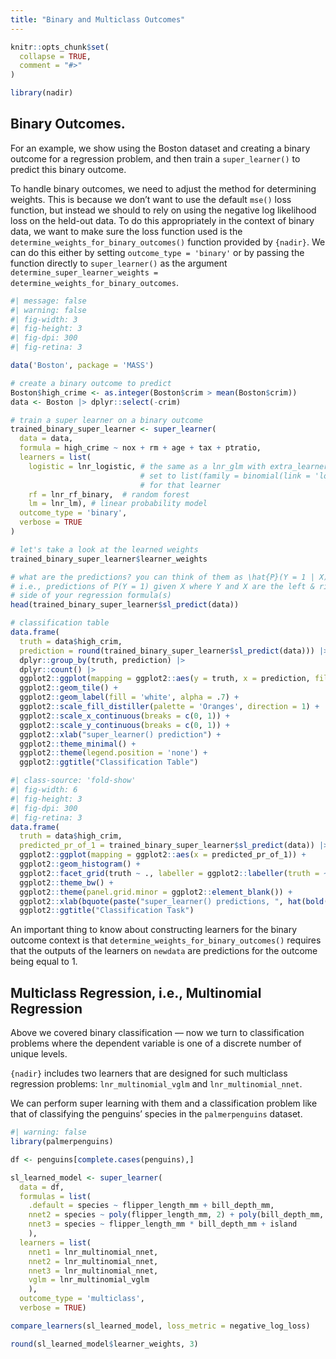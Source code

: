 ```yaml
---
title: "Binary and Multiclass Outcomes"
---
```


```r
knitr::opts_chunk$set(
  collapse = TRUE,
  comment = "#>"
)
```

```r
library(nadir)
```

## Binary Outcomes.

For an example, we show using the Boston dataset and creating a binary outcome for a 
regression problem, and then train a `super_learner()` to predict this binary outcome.  

To handle binary outcomes, we need to adjust the method for 
determining weights. This is because we don't want to use the default `mse()` loss
function, but instead we should to rely on using the negative log likelihood
loss on the held-out data.  To do this appropriately in the context
of binary data, we want to make sure the loss function used is the `determine_weights_for_binary_outcomes()` 
function provided by `{nadir}`. We can do this either by setting `outcome_type = 'binary'` or 
by passing the function directly to `super_learner()` as 
the argument `determine_super_learner_weights = determine_weights_for_binary_outcomes`. 

```r
#| message: false
#| warning: false
#| fig-width: 3
#| fig-height: 3
#| fig-dpi: 300
#| fig-retina: 3

data('Boston', package = 'MASS')

# create a binary outcome to predict
Boston$high_crime <- as.integer(Boston$crim > mean(Boston$crim))
data <- Boston |> dplyr::select(-crim)

# train a super learner on a binary outcome
trained_binary_super_learner <- super_learner(
  data = data,
  formula = high_crime ~ nox + rm + age + tax + ptratio,
  learners = list(
    logistic = lnr_logistic, # the same as a lnr_glm with extra_learner_args 
                             # set to list(family = binomial(link = 'logit'))
                             # for that learner
    rf = lnr_rf_binary,  # random forest
    lm = lnr_lm), # linear probability model
  outcome_type = 'binary',
  verbose = TRUE
)

# let's take a look at the learned weights
trained_binary_super_learner$learner_weights

# what are the predictions? you can think of them as \hat{P}(Y = 1 | X).
# i.e., predictions of P(Y = 1) given X where Y and X are the left & right hand
# side of your regression formula(s)
head(trained_binary_super_learner$sl_predict(data))

# classification table
data.frame(
  truth = data$high_crim, 
  prediction = round(trained_binary_super_learner$sl_predict(data))) |> 
  dplyr::group_by(truth, prediction) |> 
  dplyr::count() |> 
  ggplot2::ggplot(mapping = ggplot2::aes(y = truth, x = prediction, fill = n, label = n)) + 
  ggplot2::geom_tile() + 
  ggplot2::geom_label(fill = 'white', alpha = .7) + 
  ggplot2::scale_fill_distiller(palette = 'Oranges', direction = 1) + 
  ggplot2::scale_x_continuous(breaks = c(0, 1)) + 
  ggplot2::scale_y_continuous(breaks = c(0, 1)) + 
  ggplot2::xlab("super_learner() prediction") + 
  ggplot2::theme_minimal() + 
  ggplot2::theme(legend.position = 'none') + 
  ggplot2::ggtitle("Classification Table")
```

```r
#| class-source: 'fold-show'
#| fig-width: 6
#| fig-height: 3
#| fig-dpi: 300
#| fig-retina: 3
data.frame(
  truth = data$high_crim, 
  predicted_pr_of_1 = trained_binary_super_learner$sl_predict(data)) |> 
  ggplot2::ggplot(mapping = ggplot2::aes(x = predicted_pr_of_1)) + 
  ggplot2::geom_histogram() + 
  ggplot2::facet_grid(truth ~ ., labeller = ggplot2::labeller(truth = ~ paste0('truth: ', .))) + 
  ggplot2::theme_bw() + 
  ggplot2::theme(panel.grid.minor = ggplot2::element_blank()) + 
  ggplot2::xlab(bquote(paste("super_learner() predictions, ", hat(bold(P)), '(Y = 1)'))) + 
  ggplot2::ggtitle("Classification Task") 
```

An important thing to know about constructing learners for the binary outcome
context is that `determine_weights_for_binary_outcomes()` requires that the
outputs of the learners on `newdata` are predictions for the outcome being equal
to 1.


## Multiclass Regression, i.e., Multinomial Regression

Above we covered binary classification — now we turn to classification 
problems where the dependent variable is one of a discrete number of unique levels. 

`{nadir}` includes two learners that are designed for such multiclass regression
problems: `lnr_multinomial_vglm` and `lnr_multinomial_nnet`. 

We can perform super learning with them and a classification problem like that of 
classifying the penguins' species in the `palmerpenguins` dataset. 

```r
#| warning: false
library(palmerpenguins)

df <- penguins[complete.cases(penguins),]

sl_learned_model <- super_learner(
  data = df,
  formulas = list(
    .default = species ~ flipper_length_mm + bill_depth_mm,
    nnet2 = species ~ poly(flipper_length_mm, 2) + poly(bill_depth_mm, 2) + body_mass_g,
    nnet3 = species ~ flipper_length_mm * bill_depth_mm + island
    ),
  learners = list(
    nnet1 = lnr_multinomial_nnet,
    nnet2 = lnr_multinomial_nnet,
    nnet3 = lnr_multinomial_nnet,
    vglm = lnr_multinomial_vglm
    ),
  outcome_type = 'multiclass',
  verbose = TRUE)

compare_learners(sl_learned_model, loss_metric = negative_log_loss)

round(sl_learned_model$learner_weights, 3)
```

